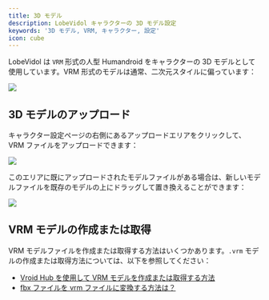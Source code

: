 ```yaml
---
title: 3D モデル
description: LobeVidol キャラクターの 3D モデル設定
keywords: '3D モデル, VRM, キャラクター, 設定'
icon: cube
---
```


LobeVidol は `VRM` 形式の人型 Humandroid をキャラクターの 3D モデルとして使用しています。VRM 形式のモデルは通常、二次元スタイルに偏っています：

<Frame>
  <img src="https://oss.vidol.chat/assets/fb45861785566b49970837dd4bd5a0f3.webp" />
</Frame>

## 3D モデルのアップロード

キャラクター設定ページの右側にあるアップロードエリアをクリックして、VRM ファイルをアップロードできます：

<Frame>
  <img src="https://oss.vidol.chat/assets/dcce29777865df9bb45590e3d507cb18.webp" />
</Frame>

このエリアに既にアップロードされたモデルファイルがある場合は、新しいモデルファイルを既存のモデルの上にドラッグして置き換えることができます：

<Frame>
  <img src="https://oss.vidol.chat/assets/4c5667f3b3c0c0757dd7d972fedb98da.webp" />
</Frame>

## VRM モデルの作成または取得

VRM モデルファイルを作成または取得する方法はいくつかあります。`.vrm` モデルの作成または取得方法については、以下を参照してください：

- [Vroid Hub を使用して VRM モデルを作成または取得する方法](/guides/create-vrm-with-vroid-hub)
- [fbx ファイルを vrm ファイルに変換する方法は？](/guides/convert-fbx-to-vrm)

